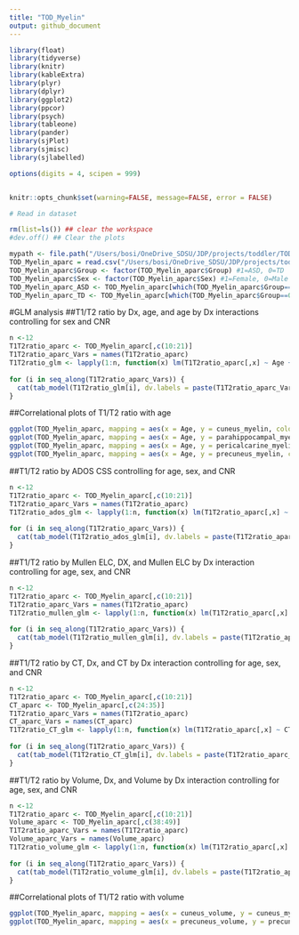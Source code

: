 ```yaml
---
title: "TOD_Myelin"
output: github_document
---
```


```r

library(float)
library(tidyverse)
library(knitr)
library(kableExtra)
library(plyr)
library(dplyr)
library(ggplot2)
library(ppcor)
library(psych)
library(tableone)
library(pander)
library(sjPlot)
library(sjmisc)
library(sjlabelled)

options(digits = 4, scipen = 999)


knitr::opts_chunk$set(warning=FALSE, message=FALSE, error = FALSE)
```
```r

# Read in dataset

rm(list=ls()) ## clear the workspace
#dev.off() ## Clear the plots

mypath <- file.path("/Users/bosi/OneDrive_SDSU/JDP/projects/toddler/TOD_Myelin")
TOD_Myelin_aparc = read.csv("/Users/bosi/OneDrive_SDSU/JDP/projects/toddler/TOD_Myelin/Toddler_Myelin_aparc_2020July.csv", na.strings = c("", "NA"), header = TRUE)
TOD_Myelin_aparc$Group <- factor(TOD_Myelin_aparc$Group) #1=ASD, 0=TD
TOD_Myelin_aparc$Sex <- factor(TOD_Myelin_aparc$Sex) #1=Female, 0=Male
TOD_Myelin_aparc_ASD <- TOD_Myelin_aparc[which(TOD_Myelin_aparc$Group==1),]
TOD_Myelin_aparc_TD <- TOD_Myelin_aparc[which(TOD_Myelin_aparc$Group==0),]
```

#GLM analysis 
##T1/T2 ratio by Dx, age, and age by Dx interactions controlling for sex and CNR 
```r
n <-12
T1T2ratio_aparc <- TOD_Myelin_aparc[,c(10:21)]
T1T2ratio_aparc_Vars = names(T1T2ratio_aparc)
T1T2ratio_glm <- lapply(1:n, function(x) lm(T1T2ratio_aparc[,x] ~ Age + Group + Sex + gray_white_cnr + Age*Group, data=TOD_Myelin_aparc))
 
for (i in seq_along(T1T2ratio_aparc_Vars)) {
  cat(tab_model(T1T2ratio_glm[i], dv.labels = paste(T1T2ratio_aparc_Vars[[i]]))$knitr,"\n--------\n")
}

```

##Correlational plots of T1/T2 ratio with age 
```r

ggplot(TOD_Myelin_aparc, mapping = aes(x = Age, y = cuneus_myelin, colour = Dx)) + geom_point() + geom_smooth(method='lm', formula = y~x) + theme_bw()
ggplot(TOD_Myelin_aparc, mapping = aes(x = Age, y = parahippocampal_myelin, colour = Dx)) + geom_point() + geom_smooth(method='lm', formula = y~x) + theme_bw()
ggplot(TOD_Myelin_aparc, mapping = aes(x = Age, y = pericalcarine_myelin, colour = Dx)) + geom_point() + geom_smooth(method='lm', formula = y~x) + theme_bw()
ggplot(TOD_Myelin_aparc, mapping = aes(x = Age, y = precuneus_myelin, colour = Dx)) + geom_point() + geom_smooth(method='lm', formula = y~x) + theme_bw()
```

##T1/T2 ratio by ADOS CSS controlling for age, sex, and CNR 
```r
n <-12
T1T2ratio_aparc <- TOD_Myelin_aparc[,c(10:21)]
T1T2ratio_aparc_Vars = names(T1T2ratio_aparc)
T1T2ratio_ados_glm <- lapply(1:n, function(x) lm(T1T2ratio_aparc[,x] ~ ADOS_CSS + Age + Sex + gray_white_cnr, data=TOD_Myelin_aparc))
 
for (i in seq_along(T1T2ratio_aparc_Vars)) {
  cat(tab_model(T1T2ratio_ados_glm[i], dv.labels = paste(T1T2ratio_aparc_Vars[[i]]))$knitr,"\n--------\n")
}

```

##T1/T2 ratio by Mullen ELC, DX, and Mullen ELC by Dx interaction controlling for age, sex, and CNR 
```r
n <-12
T1T2ratio_aparc <- TOD_Myelin_aparc[,c(10:21)]
T1T2ratio_aparc_Vars = names(T1T2ratio_aparc)
T1T2ratio_mullen_glm <- lapply(1:n, function(x) lm(T1T2ratio_aparc[,x] ~ Mullen_ELC + Group + Age + Sex + gray_white_cnr + Mullen_ELC*Group, data=TOD_Myelin_aparc))
 
for (i in seq_along(T1T2ratio_aparc_Vars)) {
  cat(tab_model(T1T2ratio_mullen_glm[i], dv.labels = paste(T1T2ratio_aparc_Vars[[i]]))$knitr,"\n--------\n")
}

```

##T1/T2 ratio by CT, Dx, and CT by Dx interaction controlling for age, sex, and CNR 
```r
n <-12
T1T2ratio_aparc <- TOD_Myelin_aparc[,c(10:21)]
CT_aparc <- TOD_Myelin_aparc[,c(24:35)]
T1T2ratio_aparc_Vars = names(T1T2ratio_aparc)
CT_aparc_Vars = names(CT_aparc)
T1T2ratio_CT_glm <- lapply(1:n, function(x) lm(T1T2ratio_aparc[,x] ~ CT_aparc[,x] + Group + Age + Sex + gray_white_cnr + CT_aparc[,x]*Group, data=TOD_Myelin_aparc))
 
for (i in seq_along(T1T2ratio_aparc_Vars)) {
  cat(tab_model(T1T2ratio_CT_glm[i], dv.labels = paste(T1T2ratio_aparc_Vars[[i]]))$knitr,"\n--------\n")
}

```

##T1/T2 ratio by Volume, Dx, and Volume by Dx interaction controlling for age, sex, and CNR 
```r
n <-12
T1T2ratio_aparc <- TOD_Myelin_aparc[,c(10:21)]
Volume_aparc <- TOD_Myelin_aparc[,c(38:49)]
T1T2ratio_aparc_Vars = names(T1T2ratio_aparc)
Volume_aparc_Vars = names(Volume_aparc)
T1T2ratio_volume_glm <- lapply(1:n, function(x) lm(T1T2ratio_aparc[,x] ~ Volume_aparc[,x] + Group + Age + Sex + gray_white_cnr + Volume_aparc[,x]*Group, data=TOD_Myelin_aparc))
 
for (i in seq_along(T1T2ratio_aparc_Vars)) {
  cat(tab_model(T1T2ratio_volume_glm[i], dv.labels = paste(T1T2ratio_aparc_Vars[[i]]))$knitr,"\n--------\n")
}

```

##Correlational plots of T1/T2 ratio with volume
```r

ggplot(TOD_Myelin_aparc, mapping = aes(x = cuneus_volume, y = cuneus_myelin, colour = Dx)) + geom_point() + geom_smooth(method='lm', formula = y~x) + theme_bw()
ggplot(TOD_Myelin_aparc, mapping = aes(x = precuneus_volume, y = precuneus_myelin, colour = Dx)) + geom_point() + geom_smooth(method='lm', formula = y~x) + theme_bw()

```
